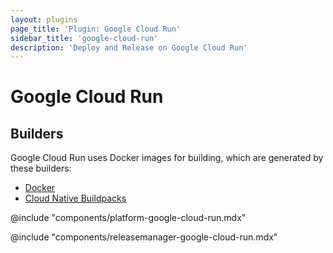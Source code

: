 ```yaml
---
layout: plugins
page_title: 'Plugin: Google Cloud Run'
sidebar_title: 'google-cloud-run'
description: 'Deploy and Release on Google Cloud Run'
---
```


# Google Cloud Run

## Builders

Google Cloud Run uses Docker images for building, which are generated by these builders:

- [Docker](./docker)
- [Cloud Native Buildpacks](./pack)

@include "components/platform-google-cloud-run.mdx"

@include "components/releasemanager-google-cloud-run.mdx"

